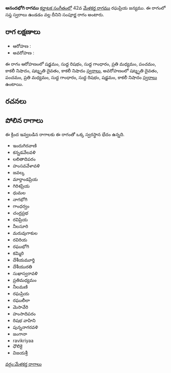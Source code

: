{{Infobox ragam
	| name          	= ఆనందభోగి
	| synonym	    	= 
	| mela          	= 
	| chakra        	= 
	| janaka        	= 
	| type          	= సంపూర్ణ
	| arohanam      	= {{svaraC|S|R1|G1|M2|P|N3|D3|N3}} 
	| avarohanam    	= {{svaraC|D3|P|M2|G1|R1|S|N3}}
	| jeeva         	=
	| chhaya        	=
	| nyasa         	=
	| vishesha      	= 
	| equivalent  		= 
}}
{{కర్ణాటక సంగీత రాగాలు}}
'''ఆనందభోగి రాగము''' [[కర్ణాటక సంగీతం]]లో 42వ [[మేళకర్త రాగము]] రఘప్రియ జన్యము.  ఈ రాగంలో సప్త స్వరాలు ఉండడం వల్ల దీనిని సంపూర్ణ రాగం అంటారు.


==రాగ లక్షణాలు==


* ఆరోహణ : {{svaraC|S|R1|G1|M2|P|N3|D3|N3}} 
* అవరోహణ : {{svaraC|D3|P|M2|G1|R1|S|N3}}

ఈ రాగం ఆరోహణంలో షడ్జమం, సుద్ద రిషభం, సుద్ద గాంధారం, ప్రతి మధ్యమం, పంచమం, కాకలీ నిషాదం, షట్శృతి దైవతం, కాకలీ నిషాదం [[స్వరాలు]], అవరోహణంలో షట్శృతి దైవతం, పంచమం, ప్రతి మధ్యమం, సుద్ద గాంధారం, సుద్ద రిషభం, షడ్జమం, కాకలీ నిషాదం [[స్వరాలు]] ఉంటాయి.

==రచనలు==



==పోలిన రాగాలు==
ఈ క్రింద ఇవ్వబడిన రాగాలకు ఈ రాగంతో ఒక్క స్వరస్థాన భేదం ఉన్నది.
* ఇందుగిరవాణి
* కన్నడవేలవళి
* లలితాదిపరం
* హంసవవేళావళి
* జవల్క
* మార్తాండప్రియ
* గిరిశప్రియ
* ధుమల
* నాగభోగి
* గాంధర్వం
* చంద్రప్రభ
* రవిప్రియ
* నీలసూరి
* మరువుగాకుల
* రవిరియ
* రఘుభోగి
* కమ్మిరి
* దేశీయమూర్తి
* దేశీయురతి
* సుఖాస్వరావళి
* ప్రతిమధ్యమం
* నీలమణి
* రఘప్రియ
* రఘులీలా
* మెసావేరి
* హంసాదిపరం
* రిషభ వాహిని
* పున్ననాగరవళి
* జంగానా
* ravikriyaa
* ధౌలికై
* విజయశ్రీ



[[వర్గం:మేళకర్త రాగాలు]]